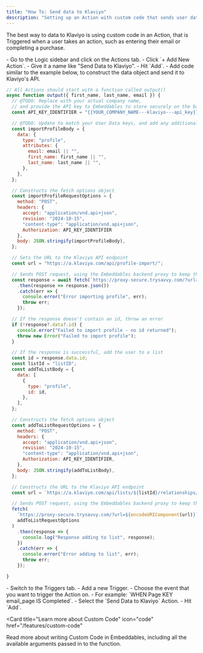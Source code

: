 ```yaml
---
title: "How To: Send data to Klaviyo"
description: "Setting up an Action with custom code that sends user data to Klaviyo's API"
---
```


The best way to data to Klaviyo is using custom code in an Action, that is Triggered when a user takes an action, such as entering their email or completing a purchase.

<Steps>
  <Step title="Create a custom code Action">
    - Go to the Logic sidebar and click on the Actions tab.
    - Click `+ Add New Action`.
    - Give it a name like "Send Data to Klaviyo".
    - Hit `Add`.
  </Step>
  <Step title="Write your custom code">
    - Add code similar to the example below, to construct the data object and send it to Klaviyo's API.

```js
// All Actions should start with a function called output()
async function output({ first_name, last_name, email }) {
  // @TODO: Replace with your actual company name,
  // and provide the API key to Embeddables to store securely on the backend
  const API_KEY_IDENTIFIER = "{{YOUR_COMPANY_NAME---klaviyo---api_key}}";

  // @TODO: Update to match your User Data keys, and add any additional data you want to send
  const importProfileBody = {
    data: {
      type: "profile",
      attributes: {
        email: email || "",
        first_name: first_name || "",
        last_name: last_name || "",
      },
    },
  };

  // Constructs the fetch options object
  const importProfileRequestOptions = {
    method: "POST",
    headers: {
      accept: "application/vnd.api+json",
      revision: "2024-10-15",
      "content-type": "application/vnd.api+json",
      Authorization: API_KEY_IDENTIFIER
    },
    body: JSON.stringify(importProfileBody),
  };

  // Sets the URL to the Klaviyo API endpoint
  const url = "https://a.klaviyo.com/api/profile-import/";

  // Sends POST request, using the Embeddables backend proxy to keep the API key secure
  const response = await fetch(`https://proxy-secure.trysavvy.com/?url=${encodeURIComponent(url)}`, importProfileRequestOptions)
    .then(response => response.json())
    .catch(err => {
      console.error("Error importing profile", err);
      throw err;
    });

  // If the response doesn't contain an id, throw an error
  if (!response?.data?.id) {
    console.error("Failed to import profile - no id returned");
    throw new Error("Failed to import profile");
  }

  // If the response is successful, add the user to a list
  const id = response.data.id;
  const listId = "listID";
  const addToListBody = {
    data: [
      {
        type: "profile",
        id: id,
      },
    ],
  };

  // Constructs the fetch options object
  const addToListRequestOptions = {
    method: "POST",
    headers: {
      accept: "application/vnd.api+json",
      revision: "2024-10-15",
      "content-type": "application/vnd.api+json",
      Authorization: API_KEY_IDENTIFIER,
    },
    body: JSON.stringify(addToListBody),
  };

  // Constructs the URL to the Klaviyo API endpoint
  const url = `https://a.klaviyo.com/api/lists/${listId}/relationships/profiles`;

  // Sends POST request, using the Embeddables backend proxy to keep the API key secure
  fetch(
    `https://proxy-secure.trysavvy.com/?url=${encodeURIComponent(url)}`,
    addToListRequestOptions
  )
    .then(response => {
      console.log("Response adding to list", response);
    })
    .catch(err => {
      console.error("Error adding to list", err);
      throw err;
    });

}
```

  </Step>
  <Step title="Add a Trigger for the relevant user event">
    - Switch to the Triggers tab.
    - Add a new Trigger.
    - Choose the event that you want to trigger the Action on.
      - For example: `WHEN Page KEY email_page IS Completed`.
    - Select the `Send Data to Klaviyo` Action.
    - Hit `Add`.
  </Step>

</Steps>

<Card
  title="Learn more about Custom Code"
  icon="code"
  href="/features/custom-code"
>
  Read more about writing Custom Code in Embeddables, including all the
  available arguments passed in to the function.
</Card>
